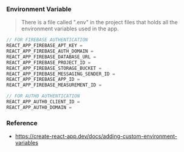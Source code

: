 ### Environment Variable

> There is a file called ".env" in the project files that holds all the environment variables used in the app.

```js .env
// FOR FIREBASE AUTHENTICATION
REACT_APP_FIREBASE_APT_KEY =
REACT_APP_FIREBASE_AUTH_DOMAIN =
REACT_APP_FIREBASE_DATABASE_URL =
REACT_APP_FIREBASE_PROJECT_ID =
REACT_APP_FIREBASE_STORAGE_BUCKET =
REACT_APP_FIREBASE_MESSAGING_SENDER_ID =
REACT_APP_FIREBASE_APP_ID =
REACT_APP_FIREBASE_MEASUREMENT_ID =

// FOR AUTH0 AUTHENTICATION
REACT_APP_AUTH0_CLIENT_ID =
REACT_APP_AUTH0_DOMAIN =
```

### Reference

- https://create-react-app.dev/docs/adding-custom-environment-variables
